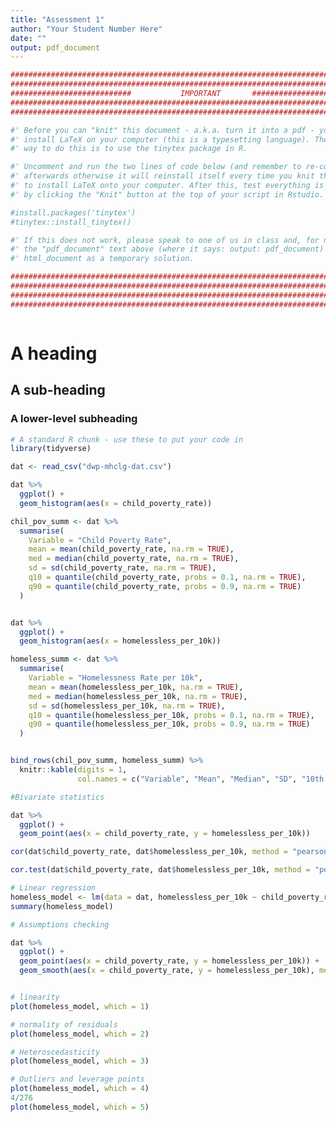 ```yaml
---
title: "Assessment 1"
author: "Your Student Number Here"
date: ""
output: pdf_document
---
```


```r

#################################################################################
#################################################################################
###########################           IMPORTANT       ###########################
#################################################################################
#################################################################################

#' Before you can "knit" this document - a.k.a. turn it into a pdf - you need to
#' install LaTeX on your computer (this is a typesetting language). The easiest
#' way to do this is to use the tinytex package in R.

#' Uncomment and run the two lines of code below (and remember to re-comment them
#' afterwards otherwise it will reinstall itself every time you knit the document!) 
#' to install LaTeX onto your computer. After this, test everything is working
#' by clicking the "Knit" button at the top of your script in Rstudio.

#install.packages('tinytex')
#tinytex::install_tinytex()

#' If this does not work, please speak to one of us in class and, for now, change
#' the "pdf_document" text above (where it says: output: pdf_document) to 
#' html_document as a temporary solution.

#################################################################################
#################################################################################
#################################################################################
#################################################################################



```

# A heading


## A sub-heading


### A lower-level subheading

```r

# A standard R chunk - use these to put your code in
library(tidyverse)

dat <- read_csv("dwp-mhclg-dat.csv")

dat %>%
  ggplot() +
  geom_histogram(aes(x = child_poverty_rate))

chil_pov_summ <- dat %>%
  summarise(
    Variable = "Child Poverty Rate",
    mean = mean(child_poverty_rate, na.rm = TRUE),
    med = median(child_poverty_rate, na.rm = TRUE),
    sd = sd(child_poverty_rate, na.rm = TRUE),
    q10 = quantile(child_poverty_rate, probs = 0.1, na.rm = TRUE),
    q90 = quantile(child_poverty_rate, probs = 0.9, na.rm = TRUE)
  ) 


dat %>%
  ggplot() +
  geom_histogram(aes(x = homelessless_per_10k))

homeless_summ <- dat %>%
  summarise(
    Variable = "Homelessness Rate per 10k",
    mean = mean(homelessless_per_10k, na.rm = TRUE),
    med = median(homelessless_per_10k, na.rm = TRUE),
    sd = sd(homelessless_per_10k, na.rm = TRUE),
    q10 = quantile(homelessless_per_10k, probs = 0.1, na.rm = TRUE),
    q90 = quantile(homelessless_per_10k, probs = 0.9, na.rm = TRUE)
  ) 


bind_rows(chil_pov_summ, homeless_summ) %>%
  knitr::kable(digits = 1, 
               col.names = c("Variable", "Mean", "Median", "SD", "10th Percentile", "90th Percentile"))


```



```r

#Bivariate statistics

dat %>%
  ggplot() +
  geom_point(aes(x = child_poverty_rate, y = homelessless_per_10k))

cor(dat$child_poverty_rate, dat$homelessless_per_10k, method = "pearson", use = "complete.obs")

cor.test(dat$child_poverty_rate, dat$homelessless_per_10k, method = "pearson", use = "complete.obs")

```


```r

# Linear regression
homeless_model <- lm(data = dat, homelessless_per_10k ~ child_poverty_rate)
summary(homeless_model)

```

```r

# Assumptions checking

dat %>%
  ggplot() +
  geom_point(aes(x = child_poverty_rate, y = homelessless_per_10k)) +
  geom_smooth(aes(x = child_poverty_rate, y = homelessless_per_10k), method = "lm", se = FALSE)


# linearity
plot(homeless_model, which = 1)

# normality of residuals
plot(homeless_model, which = 2)

# Heteroscedasticity
plot(homeless_model, which = 3)

# Outliers and leverage points
plot(homeless_model, which = 4)
4/276
plot(homeless_model, which = 5)

```
